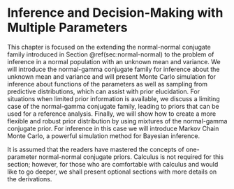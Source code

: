 # Inference and Decision-Making with Multiple Parameters

This chapter is focused on the extending the normal-normal
conjugate family introduced in Section \@ref(sec:normal-normal)
to the problem of inference in a normal population with an unknown
mean and variance.  We will introduce the normal-gamma conjugate
family for inference about the unknown mean and variance and will
present Monte Carlo simulation for inference about functions of the
parameters as well as sampling from predictive distributions, which
can assist with prior elucidation. For situations when limited prior
information is available, we discuss a limiting case of the
normal-gamma conjugate family, leading to priors that can be used for
a reference analysis.  Finally, we will show how to create a more
flexible and robust prior distribution by using  mixtures of the
normal-gamma conjugate prior.
For inference in this case we will introduce Markov Chain Monte Carlo,
a powerful simulation method for Bayesian inference.

It is assumed that the readers have mastered the concepts of
one-parameter normal-normal conjugate priors.
Calculus is not required for this section; however,
for those who are comfortable with calculus and would like to go
deeper, we shall present optional sections with more details
on the derivations.
